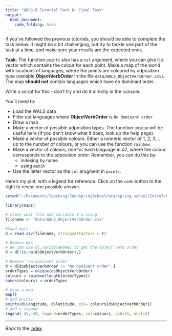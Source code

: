 ```yaml
---
title: "QMSS R Tutorial Part 8: Final Task"
output:
  html_document:
    code_folding: hide
---
```


If you've followed the previous tutorials, you should be able to complete the task below.  It might be a bit challenging, but try to tackle one part of the task at a time, and make sure your results are the expected ones.

**Task**:  The function `points` also has a `col` argument, where you can give it a vector which contains the colour for each point.  Make a map of the world with locations of languages, where the points are coloured by adposition type (variable **ObjectVerbOrder** in the file `data/WALS_ObjectVerbOrder.csv`).  The map **should not** contain languages which have no dominant order.

Write a script for this - don't try and do it directly in the console.

You'll need to:

* Load the WALS data
* Filter out languages where **ObjectVerbOrder** is `No dominant order`
* Draw a map
* Make a vector of possible adposition types.  The function `unique` will be useful here (if you don't know what it does, look up the help page).
* Make a vector of possible colours.  Either a numeric vector of 1, 2, 3, ... up to the number of colours, or you can use the function `rainbow`.
* Make a vector of colours, one for each language in d2, where the colour corresponds to the adposition order.  Remember, you can do this by:
    * indexing by name
    * using `match`
* Use the latter vector as the `col` arugment in `points`.

Here's my plot, with a legend for reference.  Click on the `code` button to the right to reveal one possible answer.

```r
setwd("~/Documents/Teaching/JenaSpringSchool/org/spring-school/IntroToR")

library(maps)

# state what file and variable I'm using
filename <- "data/WALS_ObjectVerbOrder.csv"

#Load data
d = read.csv(filename, stringsAsFactors = F)

# Remove NAs
# We can use d[,variableName] to get the object verb order
d = d[!is.na(d$ObjectVerbOrder),]

# Remove 'no dominant order'
d = d[d$ObjectVerbOrder != "No dominant order",]
orderTypes = unique(d$ObjectVerbOrder)
colours = rainbow(length(orderTypes))
names(colours) <-orderTypes

# draw a map
map()
# add points
points(d$longitude, d$latitude, col= colours[d$ObjectVerbOrder])
# add a legend
legend(-45,-40, legend=orderTypes, col=colours, pch=16, ncol=2)
```

----------

Back to the [index](../IntroToR.html)